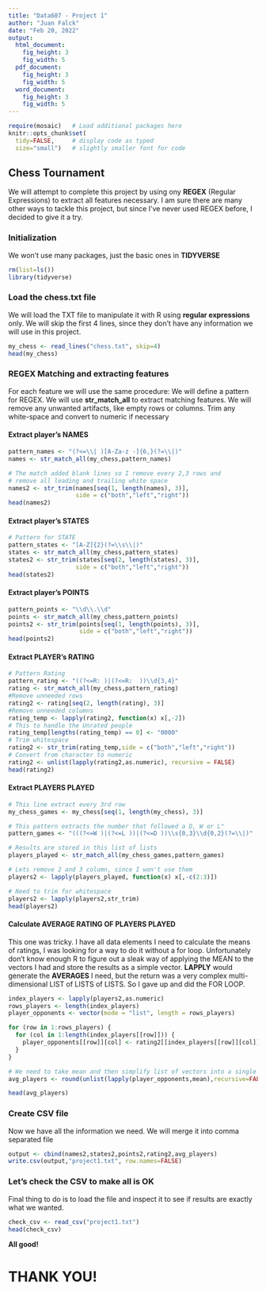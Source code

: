 ---
title: "Data607 - Project 1"
author: "Juan Falck"
date: "Feb 20, 2022"
output: 
  html_document:
    fig_height: 3
    fig_width: 5
  pdf_document:
    fig_height: 3
    fig_width: 5
  word_document:
    fig_height: 3
    fig_width: 5
---

```{r, setup, include=FALSE}
require(mosaic)   # Load additional packages here 
knitr::opts_chunk$set(
  tidy=FALSE,     # display code as typed
  size="small")   # slightly smaller font for code
```

## Chess Tournament

We will attempt to complete this project by using ony **REGEX** (Regular Expressions) to extract all features necessary. I am sure there are many other ways to tackle this project, but since I've never used REGEX before, I decided to give it a try.

### Initialization

We won't use many packages, just the basic ones in **TIDYVERSE**

```{r}
rm(list=ls())
library(tidyverse)
```

### Load the chess.txt file

We will load the TXT file to manipulate it with R using **regular expressions** only. We will skip the first 4 lines, since they don't have any information we will use in this project.

```{r}
my_chess <- read_lines("chess.txt", skip=4)
head(my_chess)
```


### REGEX Matching and extracting features

For each feature we will use the same procedure:  We will define a pattern for REGEX.  We will use **str_match_all** to extract matching features.  We will remove any unwanted artifacts, like empty rows or columns. Trim any white-space and convert to numeric if necessary

#### Extract player's NAMES


```{r}
pattern_names <- "(?<=\\| )[A-Za-z -]{6,}(?=\\|)"
names <- str_match_all(my_chess,pattern_names)

# The match added blank lines so I remove every 2,3 rows and 
# remove all leading and trailing white space
names2 <- str_trim(names[seq(1, length(names), 3)],
                   side = c("both","left","right"))
head(names2)
```


#### Extract player's STATES


```{r}
# Pattern for STATE
pattern_states <- "[A-Z]{2}(?=\\s\\|)"
states <- str_match_all(my_chess,pattern_states)
states2 <- str_trim(states[seq(2, length(states), 3)],
                   side = c("both","left","right"))
head(states2)
```


#### Extract player's POINTS


```{r}
pattern_points <- "\\d\\.\\d"
points <- str_match_all(my_chess,pattern_points)
points2 <- str_trim(points[seq(1, length(points), 3)],
                    side = c("both","left","right"))
head(points2)
```


#### Extract PLAYER's RATING


```{r}
# Pattern Rating
pattern_rating <- "((?<=R: )|(?<=R:  ))\\d{3,4}"
rating <- str_match_all(my_chess,pattern_rating)
#Remove unneeded rows
rating2 <- rating[seq(2, length(rating), 3)]
#Remove unneeded columns
rating_temp <- lapply(rating2, function(x) x[,-2])
# This to handle the Unrated people
rating_temp[lengths(rating_temp) == 0] <- "0000"
# Trim whitespace
rating2 <- str_trim(rating_temp,side = c("both","left","right"))
# Convert from character to numeric
rating2 <- unlist(lapply(rating2,as.numeric), recursive = FALSE)
head(rating2)
```


#### Extract PLAYERS PLAYED


```{r}
# This line extract every 3rd row
my_chess_games <- my_chess[seq(1, length(my_chess), 3)]

# This pattern extracts the number that followed a D, W or L"
pattern_games <- "(((?<=W )|(?<=L ))|(?<=D ))\\s{0,3}\\d{0,2}(?=\\|)"

# Results are stored in this list of lists
players_played <- str_match_all(my_chess_games,pattern_games)

# Lets remove 2 and 3 column, since I won't use them
players2 <- lapply(players_played, function(x) x[,-c(2:3)])

# Need to trim for whitespace
players2 <- lapply(players2,str_trim)
head(players2)
```


#### Calculate AVERAGE RATING OF PLAYERS PLAYED 

This one was tricky. I have all data elements I need to calculate the means of ratings, I was looking for a way to do it without a for loop. Unfortunately don't know enough R to figure out a sleak way of applying the MEAN to the vectors I had and store the results as a simple vector. **LAPPLY** would generate the **AVERAGES** I need, but the return was a very complex multi-dimensional LIST of LISTS of LISTS.  So I gave up and did the FOR LOOP.


```{r}
index_players <- lapply(players2,as.numeric)
rows_players <- length(index_players)
player_opponents <- vector(mode = "list", length = rows_players)

for (row in 1:rows_players) {
  for (col in 1:length(index_players[[row]])) {
    player_opponents[[row]][col] <- rating2[[index_players[[row]][col]]]
  }
}

# We need to take mean and then simplify list of vectors into a single vector
avg_players <- round(unlist(lapply(player_opponents,mean),recursive=FALSE))

head(avg_players)
```


### Create CSV file

Now we have all the information we need. We will merge it into comma separated file

```{r}
output <- cbind(names2,states2,points2,rating2,avg_players)
write.csv(output,"project1.txt", row.names=FALSE)

```

### Let's check the CSV to make all is OK

Final thing to do is to load the file and inspect it to see if results are exactly what we wanted.

```{r}
check_csv <- read_csv("project1.txt")
head(check_csv)

```


**All good!**

# THANK YOU!

